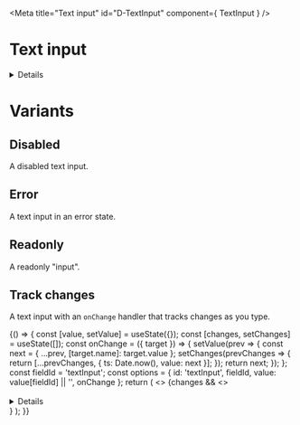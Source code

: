 <!-- Global imports -->

<!-- Local imports -->

<Meta title="Text input" id="D-TextInput" component={ TextInput } />

# Text input

<Canvas>
  <Story name="Default">
    <TextInput id="input" fieldId="input" />
  </Story>
</Canvas>

<Details summary="Properties" className="no-indent">
  <ArgsTable of={ TextInput } />
</Details>

# Variants
## Disabled

A disabled text input.

<Canvas>
  <Story name="Disabled">
    <TextInput id="disabledInput" fieldId="disabledInput" disabled={true} />
  </Story>
</Canvas>

## Error

A text input in an error state.

<Canvas>
  <Story name="Error">
    <TextInput id="errorInput" fieldId="errorInput" error="This is an error" />
  </Story>
</Canvas>

## Readonly

A readonly "input".

<Canvas>
  <Story name="Readonly">
    <TextInput id="readonlyInput" fieldId="readonlyInput" value="This is readonly text." readonly />
  </Story>
</Canvas>

## Track changes

A text input with an `onChange` handler that tracks changes as you type.

<Canvas>
  <Story name="Track changes">
    {() => {
      const [value, setValue] = useState({});
      const [changes, setChanges] = useState([]);
      const onChange = ({ target }) => {
        setValue(prev => {
          const next = { ...prev, [target.name]: target.value };
          setChanges(prevChanges => {
            return [...prevChanges, { ts: Date.now(), value: next }];
          });
          return next;
        });
      };
      const fieldId = 'textInput';
      const options = {
        id: 'textInput',
        fieldId,
        value: value[fieldId] || '',
        onChange
      };
      return (
        <>
          <TextInput {...options} />
          {changes && 
            <>
              <br /><br />
              <Details summary="Change series" className="no-indent">
                <ol>
                  {changes && changes.map(change => (
                    <li key={change.ts}>{JSON.stringify(change.value)}</li>
                  ))}
                </ol>
              </Details>
            </>
          }
        </>
      );
    }}
  </Story>
</Canvas>
